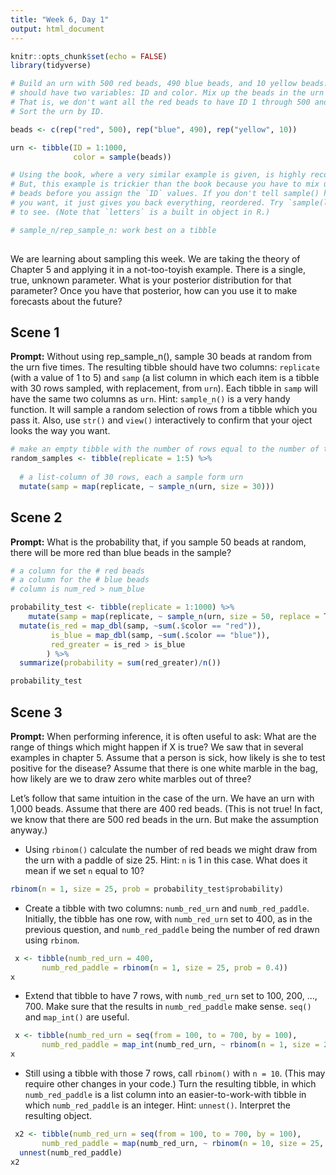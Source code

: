 ```yaml
---
title: "Week 6, Day 1"
output: html_document
---
```


```r
knitr::opts_chunk$set(echo = FALSE)
library(tidyverse)

# Build an urn with 500 red beads, 490 blue beads, and 10 yellow beads. The urn
# should have two variables: ID and color. Mix up the beads in the urn randomly.
# That is, we don't want all the red beads to have ID 1 through 500 and so on.
# Sort the urn by ID.

beads <- c(rep("red", 500), rep("blue", 490), rep("yellow", 10))

urn <- tibble(ID = 1:1000,
              color = sample(beads))

# Using the book, where a very similar example is given, is highly recommended.
# But, this example is trickier than the book because you have to mix up the
# beads before you assign the `ID` values. If you don't tell sample() how many
# you want, it just gives you back everything, reordered. Try `sample(letters)`
# to see. (Note that `letters` is a built in object in R.)

# sample_n/rep_sample_n: work best on a tibble
              
```

We are learning about sampling this week. We are taking the theory of Chapter 5 and applying it in a not-too-toyish example. There is a single, true, unknown parameter. What is your posterior distribution for that parameter? Once you have that posterior, how can you use it to make forecasts about the future? 


## Scene 1

**Prompt:** Without using rep_sample_n(), sample 30 beads at random from the urn five times. The resulting tibble should have two columns: `replicate` (with a value of 1 to 5) and `samp` (a list column in which each item is a tibble with 30 rows sampled, with replacement, from `urn`). Each tibble in `samp` will have the same two columns as `urn`. Hint: `sample_n()` is a very handy function. It will sample a random selection of rows from a tibble which you pass it. Also, use `str()` and `view()` interactively to confirm that your oject looks the way you want.

```r
# make an empty tibble with the number of rows equal to the number of things that you want
random_samples <- tibble(replicate = 1:5) %>%
  
  # a list-column of 30 rows, each a sample form urn
  mutate(samp = map(replicate, ~ sample_n(urn, size = 30)))

```



## Scene 2

**Prompt:** What is the probability that, if you sample 50 beads at random, there will be more red than blue beads in the sample?

```r
# a column for the # red beads
# a column for the # blue beads
# column is num_red > num_blue

probability_test <- tibble(replicate = 1:1000) %>%
    mutate(samp = map(replicate, ~ sample_n(urn, size = 50, replace = TRUE))) %>%
  mutate(is_red = map_dbl(samp, ~sum(.$color == "red")),
         is_blue = map_dbl(samp, ~sum(.$color == "blue")),
         red_greater = is_red > is_blue
        ) %>%
  summarize(probability = sum(red_greater)/n())

probability_test

```



## Scene 3

**Prompt:** When performing inference, it is often useful to ask: What are the range of things which might happen if X is true? We saw that in several examples in chapter 5. Assume that a person is sick, how likely is she to test positive for the disease? Assume that there is one white marble in the bag, how likely are we to draw zero white marbles out of three? 

Let's follow that same intuition in the case of the urn. We have an urn with 1,000 beads. Assume that there are 400 red beads. (This is not true! In fact, we know that there are 500 red beads in the urn. But make the assumption anyway.)

* Using `rbinom()` calculate the number of red beads we might draw from the urn with a paddle of size 25. Hint: `n` is 1 in this case. What does it mean if we set `n` equal to 10?

```r
rbinom(n = 1, size = 25, prob = probability_test$probability)
```


* Create a tibble with two columns: `numb_red_urn` and `numb_red_paddle`. Initially, the tibble has one row, with `numb_red_urn` set to 400, as in the previous question, and `numb_red_paddle` being the number of red drawn using `rbinom`.

```r
 x <- tibble(numb_red_urn = 400, 
       numb_red_paddle = rbinom(n = 1, size = 25, prob = 0.4))
x
```


* Extend that tibble to have 7 rows, with `numb_red_urn` set to 100, 200, ..., 700. Make sure that the results in `numb_red_paddle` make sense. `seq()` and `map_int()` are useful.

```r
 x <- tibble(numb_red_urn = seq(from = 100, to = 700, by = 100), 
       numb_red_paddle = map_int(numb_red_urn, ~ rbinom(n = 1, size = 25, prob = ./1000)))
x
```


* Still using a tibble with those 7 rows, call `rbinom()` with `n = 10`. (This may require other changes in your code.) Turn the resulting tibble, in which `numb_red_paddle` is a list column into an easier-to-work-with tibble in which `numb_red_paddle` is an integer. Hint: `unnest()`. Interpret the resulting object.

```r
 x2 <- tibble(numb_red_urn = seq(from = 100, to = 700, by = 100), 
       numb_red_paddle = map(numb_red_urn, ~ rbinom(n = 10, size = 25, prob = ./1000))) %>%
  unnest(numb_red_paddle)
x2
```



